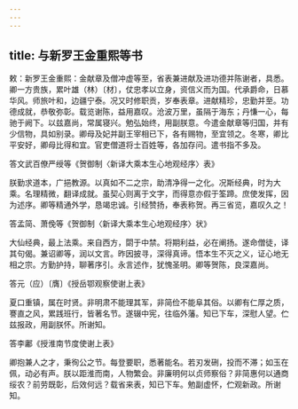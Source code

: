 ```yaml
---
---
---
```

title: 与新罗王金重熙等书
---



敕：新罗王金重熙：金献章及僧冲虚等至，省表兼进献及进功德并陈谢者，具悉。卿一方贵族，累叶雄（林）〔材〕，仗忠孝以立身，资信义而为国。代承爵命，日慕华风。师旅叶和，边疆宁泰。况又时修职贡，岁奉表章。进献精珍，忠勤并至。功德成就，恭敬弥彰。载览谢陈，益用嘉叹。沧波万里，虽隔于海东；丹慊一心，每驰于阙下。以兹嘉尚，常属寝兴。勉弘始终，用副朕意。今遣金献章等归国，并有少信物，具如别录。卿母及妃并副王宰相已下，各有赐物，至宜领之。冬寒，卿比平安好，卿母比得和宜。官吏僧道将士百姓等，各加存问。遣书指不多及。

答文武百僚严绶等《贺御制〈新译大乘本生心地观经序〉表》

朕勤求道本，广挹教源。以真如不二之宗，助清净得一之化。况斯经典，时为大乘。名理精微，翻译成就。虽契心则离于文字，而得意亦假于筌蹄。庶使发挥，因为述序。卿等精通外学，恳竭忠诚。引经赞扬，奉表称贺。再三省览，嘉叹久之！

答孟简、萧俛等《贺御制〈新译大乘本生心地观经序〉状》

大仙经典，最上法乘。来自西方，閟于中禁。将期利益，必在阐扬。遂命僧徒，译其句偈。兼诏卿等，润以文言。昨因披寻，深得真谛。悟本生不灭之义，证心地无相之宗。方勤护持，聊著序引。永言述作，犹愧圣明。卿等贺陈，良深嘉尚。

答元（应）〔膺〕《授岳鄂观察使谢上表》

夏口重镇，属在时贤。非明肃不能理其军，非简俭不能阜其俗。以卿有仁厚之质，謇直之风，累践班行，皆著名节。遂辍中宪，往临外藩。知已下车，深慰人望。伫兹报政，用副朕怀。所谢知。

答李鄘《授淮南节度使谢上表》

卿抱兼人之才，秉徇公之节。每登要职，悉著能名。若刃发硎，投而不滞；如玉在佩，动必有声。朕以距淮而南，人物繁会。非廉明何以贞师察俗？非简惠何以通商绥农？前劳既彰，后效何远？载省来表，知已下车。勉副虚怀，伫观新政。所谢知。